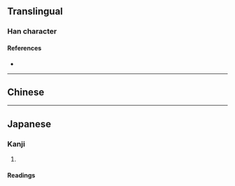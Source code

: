 {{also|畝}}
{{character info/new}}
==Translingual==

===Han character===
{{Han char|rn=102|rad=田|as=04|sn=9|four=|canj=YWO|ids=⿰亩人}}

====References====
* {{Han ref|kx=0760.341|dkj=49331|hdz=42534.090|uh=7552|ud=30034}}

----

==Chinese==
{{zh-see|畝}}

----

==Japanese==

===Kanji===
{{ja-kanji|grade=|rs=田04}}

# {{rfdef|ja|sort=田04}}

====Readings====
{{ja-readings
|goon=む, も
|kanon=ぼう
|kanyoon=ほ
|kun=うね-, せ-
}}